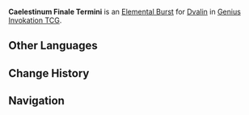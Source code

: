 {{About|the Character Card Skill for [[Genius Invokation TCG]]|the soundtrack|Caelestinum Finale Termini}}
{{Genius Invokation TCG Skill Infobox
|title      = Caelestinum Finale Termini
|image      = Caelestinum Finale Termini Character Card Skill.png
|type       = Elemental Burst
|character  = Dvalin
|element    = Anemo
|matching   = 4
|energy     = 2
|effect     = Deals 5 {{color|Anemo DMG}}. Applies '''Total Collapse''' to all opposing standby characters.<br><br>'''Total Collapse'''<br>{{color|Physical DMG}} or {{color|Anemo DMG}} taken by the affected character increased by 2.<br><u>Usage(s)</u>: 1
|order      = 6
}}
'''Caelestinum Finale Termini''' is an [[Character Card Elemental Burst|Elemental Burst]] for [[Dvalin (Character Card)|Dvalin]] in [[Genius Invokation TCG]].

==Other Languages==
{{Other Languages|Transclude=Caelestinum Finale Termini}}

==Change History==
{{Change History|4.3}}

==Navigation==
{{Genius Invokation TCG Skill Navbox|Dvalin}}